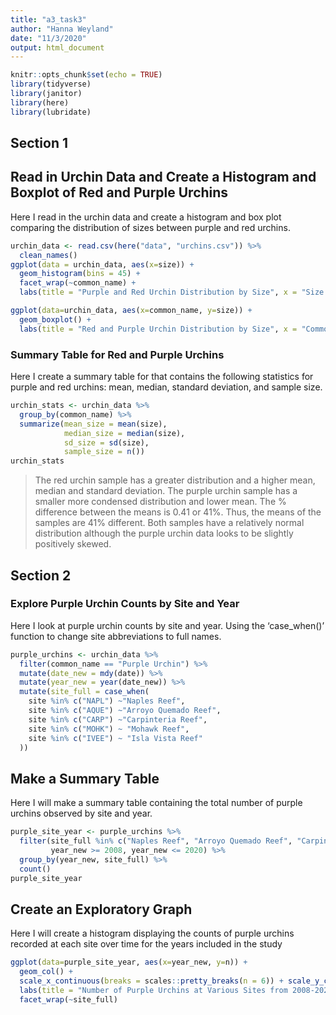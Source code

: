 ```yaml
---
title: "a3_task3"
author: "Hanna Weyland"
date: "11/3/2020"
output: html_document
---
```


```r
knitr::opts_chunk$set(echo = TRUE)
library(tidyverse)
library(janitor)
library(here)
library(lubridate)
```


## Section 1

## Read in Urchin Data and Create a Histogram and Boxplot of Red and Purple Urchins 

Here I read in the urchin data and create a histogram and box plot comparing the distribution of sizes between purple and red urchins. 

```r
urchin_data <- read.csv(here("data", "urchins.csv")) %>% 
  clean_names()
ggplot(data = urchin_data, aes(x=size)) +
  geom_histogram(bins = 45) +
  facet_wrap(~common_name) +
  labs(title = "Purple and Red Urchin Distribution by Size", x = "Size (cm)", y = "Number of Urchins")
```

```r
ggplot(data=urchin_data, aes(x=common_name, y=size)) +
  geom_boxplot() +
  labs(title = "Red and Purple Urchin Distribution by Size", x = "Common Name", y = "Size (cm)")
```

### Summary Table for Red and Purple Urchins 
Here I create a summary table for that contains the following statistics for purple and red urchins: mean, median, standard deviation, and sample size. 

```r
urchin_stats <- urchin_data %>% 
  group_by(common_name) %>% 
  summarize(mean_size = mean(size),
            median_size = median(size),
            sd_size = sd(size),
            sample_size = n())
urchin_stats

```

> The red urchin sample has a greater distribution and a higher mean, median and standard deviation. The purple urchin sample has a smaller more condensed distribution and lower mean. The % difference between the means is 0.41 or 41%. Thus, the means of the samples are 41% different. Both samples have a relatively normal distribution although the purple urchin data looks to be slightly positively skewed. 

## Section 2

### Explore Purple Urchin Counts by Site and Year

Here I look at purple urchin counts by site and year. Using the 'case_when()' function to change site abbreviations to full names.  

```r
purple_urchins <- urchin_data %>% 
  filter(common_name == "Purple Urchin") %>% 
  mutate(date_new = mdy(date)) %>% 
  mutate(year_new = year(date_new)) %>% 
  mutate(site_full = case_when(
    site %in% c("NAPL") ~"Naples Reef",
    site %in% c("AQUE") ~"Arroyo Quemado Reef",
    site %in% c("CARP") ~"Carpinteria Reef",
    site %in% c("MOHK") ~ "Mohawk Reef",
    site %in% c("IVEE") ~ "Isla Vista Reef"
  ))
```

## Make a Summary Table 

Here I will make a summary table containing the total number of purple urchins observed by site and year. 

```r
purple_site_year <- purple_urchins %>% 
  filter(site_full %in% c("Naples Reef", "Arroyo Quemado Reef", "Carpinteria Reef", "Mohawk Reef", "Isla Vista Reef"), 
         year_new >= 2008, year_new <= 2020) %>% 
  group_by(year_new, site_full) %>% 
  count()
purple_site_year
```


## Create an Exploratory Graph 

Here I will create a histogram displaying the counts of purple urchins recorded at each site over time for the years included in the study

```r
ggplot(data=purple_site_year, aes(x=year_new, y=n)) +
  geom_col() +
  scale_x_continuous(breaks = scales::pretty_breaks(n = 6)) + scale_y_continuous(breaks = scales::pretty_breaks(n = 6)) +
  labs(title = "Number of Purple Urchins at Various Sites from 2008-2020", x= "Year", y="Count") +
  facet_wrap(~site_full)

```





